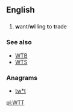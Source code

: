 ==English==

==={{initialism-old|en}}===
{{en-initialism}}
# {{context|Internet slang|lang=en}} '''w'''ant/'''w'''illing '''t'''o '''t'''rade

===See also===
* [[WTB]]
* [[WTS]]

===Anagrams===
* [[tw*t#English|tw*t]]

[[pl:WTT]]